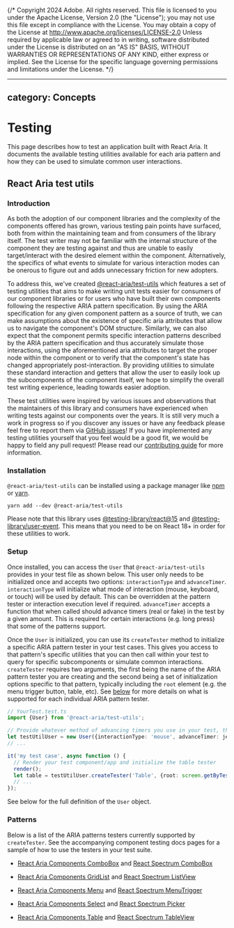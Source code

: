 {/* Copyright 2024 Adobe. All rights reserved.
This file is licensed to you under the Apache License, Version 2.0 (the "License");
you may not use this file except in compliance with the License. You may obtain a copy
of the License at http://www.apache.org/licenses/LICENSE-2.0
Unless required by applicable law or agreed to in writing, software distributed under
the License is distributed on an "AS IS" BASIS, WITHOUT WARRANTIES OR REPRESENTATIONS
OF ANY KIND, either express or implied. See the License for the specific language
governing permissions and limitations under the License. */}


---
category: Concepts
---

# Testing

This page describes how to test an application built with React Aria. It documents the available testing utilities available
for each aria pattern and how they can be used to simulate common user interactions.

## React Aria test utils

### Introduction

As both the adoption of our component libraries and the complexity of the components offered has grown, various testing pain points have surfaced, both from within the maintaining team and from consumers of the library itself.
The test writer may not be familiar with the internal structure of the component they are testing against and thus are unable to easily target/interact with the desired element within the component. Alternatively, the specifics
of what events to simulate for various interaction modes can be onerous to figure out and adds unnecessary friction for new adopters.

To address this, we've created [@react-aria/test-utils](https://www.npmjs.com/package/@react-aria/test-utils) which features a set of testing utilities that aims to make writing unit tests easier for consumers of our component libraries
or for users who have built their own components following the respective ARIA pattern specification. By using the ARIA specification for any given component pattern as a source of truth,
we can make assumptions about the existence of specific aria attributes that allow us to navigate the component's DOM structure. Similarly, we can also expect that the component
permits specific interaction patterns described by the ARIA pattern specification and thus accurately simulate those interactions, using the aforementioned aria attributes to target the proper node
within the component or to verify that the component's state has changed appropriately post-interaction. By providing utilities to simulate these standard interaction and getters that
allow the user to easily look up the subcomponents of the component itself, we hope to simplify the overall test writing experience, leading towards easier adoption.

These test utilities were inspired by various issues and observations that the maintainers of this library and consumers have experienced when writing tests against our components over the years. It is still very much
a work in progress so if you discover any issues or have any feedback please feel free to report them via [GitHub issues](https://github.com/adobe/react-spectrum/issues)! If you have implemented
any testing utilities yourself that you feel would be a good fit, we would be happy to field any pull request! Please read our [contributing guide](contribute.html)
for more information.

### Installation

`@react-aria/test-utils` can be installed using a package manager like [npm](https://docs.npmjs.com/cli/npm) or [yarn](https://classic.yarnpkg.com/lang/en/).

```
yarn add --dev @react-aria/test-utils
```

Please note that this library uses [@testing-library/react@15](https://www.npmjs.com/package/@testing-library/react) and [@testing-library/user-event](https://www.npmjs.com/package/@testing-library/user-event/v/13.1.5). This means that you need
to be on React 18+ in order for these utilities to work.

### Setup

Once installed, you can access the `User` that `@react-aria/test-utils` provides in your test file as shown below. This user only needs to be initialized once and accepts two options: `interactionType` and `advanceTimer`. `interactionType` will
initialize what mode of interaction (mouse, keyboard, or touch) will be used by default. This can be overridden at the pattern tester or interaction execution level if required. `advanceTimer` accepts a function that when called should advance timers (real or fake)
in the test by a given amount. This is required for certain interactions (e.g. long press) that some of the patterns support.

Once the `User` is initialized, you can use its `createTester` method to initialize a specific ARIA pattern tester in your test cases. This gives you access to that pattern's specific utilities that you can then call
within your test to query for specific subcomponents or simulate common interactions. `createTester` requires two arguments, the first being the name of the ARIA pattern tester you are creating and the second being a set of initialization options specific to that
pattern, typically including the `root` element (e.g. the menu trigger button, table, etc). See [below](#patterns) for more details on what is supported for each individual ARIA pattern tester.

```ts
// YourTest.test.ts
import {User} from '@react-aria/test-utils';

// Provide whatever method of advancing timers you use in your test, this example assumes Jest with fake timers
let testUtilUser = new User({interactionType: 'mouse', advanceTimer: jest.advanceTimersByTime});
// ...

it('my test case', async function () {
  // Render your test component/app and initialize the table tester
  render();
  let table = testUtilUser.createTester('Table', {root: screen.getByTestId('test_table')});
  // ...
});
```

See below for the full definition of the `User` object.

<ClassAPI links={testUtilDocs.links} class={testUtilDocs.exports.User} />

### Patterns

Below is a list of the ARIA patterns testers currently supported by `createTester`. See the accompanying component testing docs pages for a sample of how to use
the testers in your test suite.

-  [React Aria Components ComboBox](ComboBox.html#testing) and [React Spectrum ComboBox](../react-spectrum/ComboBox.html#testing)

-  [React Aria Components GridList](GridList.html#testing) and [React Spectrum ListView](../react-spectrum/ListView.html#testing)

-  [React Aria Components Menu](Menu.html#testing) and [React Spectrum MenuTrigger](../react-spectrum/MenuTrigger.html#testing)

-  [React Aria Components Select](Select.html#testing) and [React Spectrum Picker](../react-spectrum/Picker.html#testing)

-  [React Aria Components Table](Table.html#testing) and [React Spectrum TableView](../react-spectrum/TableView.html#testing)
